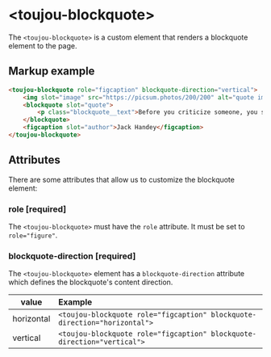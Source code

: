 # &lt;toujou-blockquote&gt;
The `<toujou-blockquote>` is a custom element that renders a blockquote element to the page.


## Markup example
```html
<toujou-blockquote role="figcaption" blockquote-direction="vertical">
    <img slot="image" src="https://picsum.photos/200/200" alt="quote image" />
    <blockquote slot="quote">
        <p class="blockquote__text">Before you criticize someone, you should walk a mile in their shoes. That way when you criticize them, you are a mile away from them and you have their shoes.</p>
    </blockquote>
    <figcaption slot="author">Jack Handey</figcaption>
</toujou-blockquote>
```


## Attributes
There are some attributes that allow us to customize the blockquote element:


### role [required]
The `<toujou-blockquote>` must have the `role` attribute. It must be set to `role="figure"`.


### blockquote-direction [required]
The `<toujou-blockquote>` element has a `blockquote-direction` attribute which defines the blockquote's content direction.

| value | Example |
|---|:---|
| horizontal | `<toujou-blockquote role="figcaption" blockquote-direction="horizontal">` |
| vertical | `<toujou-blockquote role="figcaption" blockquote-direction="vertical">` |